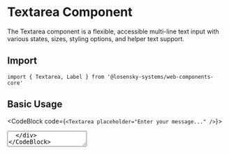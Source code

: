 
# Textarea Component

The Textarea component is a flexible, accessible multi-line text input with various states, sizes, styling options, and helper text support.

## Import

```tsx
import { Textarea, Label } from '@losensky-systems/web-components-core'
```

## Basic Usage

<CodeBlock code={`<Textarea placeholder="Enter your message..." />`}>
  <div className="mb-8">
    <Textarea placeholder="Enter your message..." />
  </div>
</CodeBlock>

## Sizes

<CodeBlock code={`<Textarea size="sm" placeholder="Small textarea" rows={3} />
<Textarea size="md" placeholder="Medium textarea" rows={4} />
<Textarea size="lg" placeholder="Large textarea" rows={5} />`}>
  <div className="mb-8">
    <div className="mb-4">
      <Label>Small Textarea</Label>
      <Textarea size="sm" placeholder="Small textarea" rows={3} />
    </div>
    <div className="mb-4">
      <Label>Medium Textarea (default)</Label>
      <Textarea size="md" placeholder="Medium textarea" rows={4} />
    </div>
    <div className="mb-4">
      <Label>Large Textarea</Label>
      <Textarea size="lg" placeholder="Large textarea" rows={5} />
    </div>
  </div>
</CodeBlock>

## Variants

<CodeBlock code={`<Textarea variant="default" placeholder="Default textarea" rows={3} />
<Textarea variant="error" placeholder="Error textarea" rows={3} />
<Textarea variant="success" placeholder="Success textarea" rows={3} />
<Textarea variant="warning" placeholder="Warning textarea" rows={3} />`}>
  <div className="mb-8">
    <div className="mb-4">
      <Label>Default Textarea</Label>
      <Textarea variant="default" placeholder="Default textarea" rows={3} />
    </div>
    <div className="mb-4">
      <Label>Error Textarea</Label>
      <Textarea variant="error" placeholder="Error textarea" rows={3} />
    </div>
    <div className="mb-4">
      <Label>Success Textarea</Label>
      <Textarea variant="success" placeholder="Success textarea" rows={3} />
    </div>
    <div className="mb-4">
      <Label>Warning Textarea</Label>
      <Textarea variant="warning" placeholder="Warning textarea" rows={3} />
    </div>
  </div>
</CodeBlock>

## With Labels and Helper Text

<CodeBlock code={`<Label htmlFor="feedback-textarea">Feedback</Label>
<Textarea 
  id="feedback-textarea"
  placeholder="Please share your feedback..." 
  helperText="Your feedback helps us improve"
  rows={4}
/>

<Label htmlFor="error-textarea">Description</Label>
<Textarea 
  id="error-textarea"
  placeholder="Enter description"
  errorText="Description is required"
  error
  rows={3}
/>

<Label htmlFor="success-textarea">Bio</Label>
<Textarea 
  id="success-textarea"
  placeholder="Tell us about yourself"
  successText="Bio updated successfully!"
  variant="success"
  rows={3}
/>`}>
  <div className="mb-8">
    <div className="mb-4">
      <Label htmlFor="feedback-textarea">Feedback</Label>
      <Textarea 
        id="feedback-textarea"
        placeholder="Please share your feedback..." 
        helperText="Your feedback helps us improve"
        rows={4}
      />
    </div>
    
    <div className="mb-4">
      <Label htmlFor="error-textarea">Description</Label>
      <Textarea 
        id="error-textarea"
        placeholder="Enter description"
        errorText="Description is required"
        error
        rows={3}
      />
    </div>
    
    <div className="mb-4">
      <Label htmlFor="success-textarea">Bio</Label>
      <Textarea 
        id="success-textarea"
        placeholder="Tell us about yourself"
        successText="Bio updated successfully!"
        variant="success"
        rows={3}
      />
    </div>
  </div>
</CodeBlock>

## Resize Options

Control how users can resize the textarea:

<CodeBlock code={`<Textarea resize="none" placeholder="Cannot be resized" rows={3} />
<Textarea resize="vertical" placeholder="Can resize vertically" rows={3} />
<Textarea resize="horizontal" placeholder="Can resize horizontally" rows={3} />
<Textarea resize="both" placeholder="Can resize both ways" rows={3} />`}>
  <div className="mb-8">
    <div className="mb-4">
      <Label>No Resize</Label>
      <Textarea resize="none" placeholder="Cannot be resized" rows={3} />
    </div>
    <div className="mb-4">
      <Label>Vertical Only (default)</Label>
      <Textarea resize="vertical" placeholder="Can resize vertically" rows={3} />
    </div>
    <div className="mb-4">
      <Label>Horizontal Only</Label>
      <Textarea resize="horizontal" placeholder="Can resize horizontally" rows={3} />
    </div>
    <div className="mb-4">
      <Label>Both Directions</Label>
      <Textarea resize="both" placeholder="Can resize both ways" rows={3} />
    </div>
  </div>
</CodeBlock>

## Loading State

<CodeBlock code={`<Textarea 
  loading 
  placeholder="Loading textarea..." 
  rows={3}
/>`}>
  <div className="mb-8">
    <Textarea 
      loading 
      placeholder="Loading textarea..." 
      rows={3}
    />
  </div>
</CodeBlock>

## States

<CodeBlock code={`<Textarea placeholder="Default textarea" rows={3} />
<Textarea placeholder="This textarea is disabled" disabled rows={3} />
<Textarea placeholder="Read-only textarea" readOnly defaultValue="This is read-only content" rows={3} />
<Textarea placeholder="Required textarea" required rows={3} />`}>
  <div className="mb-8">
    <div className="mb-4">
      <Label>Default Textarea</Label>
      <Textarea placeholder="Default textarea" rows={3} />
    </div>
    <div className="mb-4">
      <Label>Disabled Textarea</Label>
      <Textarea placeholder="This textarea is disabled" disabled rows={3} />
    </div>
    <div className="mb-4">
      <Label>Read-only Textarea</Label>
      <Textarea placeholder="Read-only textarea" readOnly defaultValue="This is read-only content" rows={3} />
    </div>
    <div className="mb-4">
      <Label>Required Textarea</Label>
      <Textarea placeholder="Required textarea" required rows={3} />
    </div>
  </div>
</CodeBlock>

## Form Integration

Textareas work well in forms with proper labels and validation:

<CodeBlock code={`<Label htmlFor="subject-input" required>Subject</Label>
<input id="subject-input" type="text" placeholder="Email subject" />

<Label htmlFor="message-textarea" required>Message</Label>
<Textarea 
  id="message-textarea" 
  rows={6} 
  placeholder="Write your message here..."
  resize="vertical"
  helperText="Minimum 10 characters required"
  minLength={10}
/>`}>
  <div className="mb-8">
    <div className="mb-4">
      <Label htmlFor="subject-input" required>Subject</Label>
      <input id="subject-input" type="text" placeholder="Email subject" />
    </div>
    <div>
      <Label htmlFor="message-textarea" required>Message</Label>
      <Textarea 
        id="message-textarea" 
        rows={6} 
        placeholder="Write your message here..."
        resize="vertical"
        helperText="Minimum 10 characters required"
        minLength={10}
      />
    </div>
  </div>
</CodeBlock>

## Customization

You can customize textareas using Tailwind classes:

<CodeBlock code={`<Textarea 
  className="border-green-500 focus:border-green-600 focus:ring-green-500" 
  placeholder="Green themed textarea"
  rows={3}
/>`}>
  <div className="mb-8">
    <Textarea 
      className="border-green-500 focus:border-green-600 focus:ring-green-500" 
      placeholder="Green themed textarea"
      rows={3}
    />
  </div>
</CodeBlock>

## Props

<PropsTable props={[
  { name: 'size', type: "'sm' | 'md' | 'lg'", default: "'md'", description: 'Textarea size' },
  { name: 'variant', type: "'default' | 'error' | 'success' | 'warning'", default: "'default'", description: 'Textarea variant' },
  { name: 'error', type: 'boolean', default: 'false', description: 'Error state' },
  { name: 'errorText', type: 'string', default: '-', description: 'Error message' },
  { name: 'successText', type: 'string', default: '-', description: 'Success message' },
  { name: 'helperText', type: 'string', default: '-', description: 'Helper text' },
  { name: 'resize', type: "'none' | 'vertical' | 'horizontal' | 'both'", default: "'vertical'", description: 'Resize behavior' },
  { name: 'loading', type: 'boolean', default: 'false', description: 'Loading state' },
  { name: 'disabled', type: 'boolean', default: 'false', description: 'Disabled state' },
  { name: 'readOnly', type: 'boolean', default: 'false', description: 'Read-only state' },
  { name: 'required', type: 'boolean', default: 'false', description: 'Required field' },
  { name: 'autoFocus', type: 'boolean', default: 'false', description: 'Auto-focus on mount' },
  { name: 'maxLength', type: 'number', default: '-', description: 'Maximum length' },
  { name: 'minLength', type: 'number', default: '-', description: 'Minimum length' },
  { name: 'rows', type: 'number', default: '-', description: 'Number of visible text lines' },
  { name: 'cols', type: 'number', default: '-', description: 'Number of visible character widths' },
  { name: 'placeholder', type: 'string', default: '-', description: 'Placeholder text' },
  { name: 'value', type: 'string', default: '-', description: 'Textarea value (controlled)' },
  { name: 'defaultValue', type: 'string', default: '-', description: 'Default value (uncontrolled)' },
  { name: 'onChange', type: '(event: React.ChangeEvent<HTMLTextAreaElement>) => void', default: '-', description: 'Change handler' },
  { name: 'onFocus', type: '(event: React.FocusEvent<HTMLTextAreaElement>) => void', default: '-', description: 'Focus handler' },
  { name: 'onBlur', type: '(event: React.FocusEvent<HTMLTextAreaElement>) => void', default: '-', description: 'Blur handler' },
  { name: 'className', type: 'string', default: "''", description: 'Additional CSS classes' }
]} />
